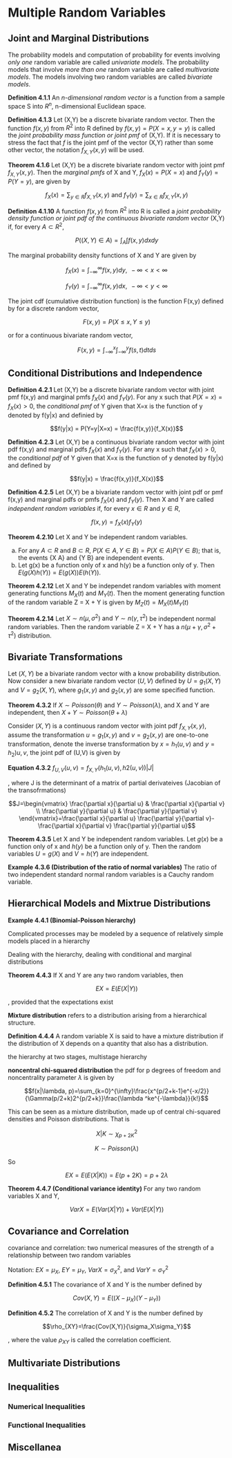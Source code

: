 # Multiple Random Variables

## Joint and Marginal Distributions

The probability models and computation of probability for events involving *only one* random variable are called *univariate models*. The probability models that involve *more than one* random variable are called *multivariate models*. The models involving two random variables are called *bivariate models*.

**Definition 4.1.1** An *n-dimensional random vector* is a function from a sample space S into $R^n$, n-dimensional Euclidean space.

**Definition 4.1.3** Let (X,Y) be a discrete bivariate random vector. Then the function $f(x,y)$ from $R^2$ into R defined by $f(x,y) = P(X=x,y=y)$ is called the *joint probability mass function or joint pmf* of (X,Y). If it is necessary to stress the fact that $f$ is the joint pmf of the vector (X,Y) rather than some other vector, the notation $f_{X,Y}(x,y)$ will be used.

**Theorem 4.1.6** Let (X,Y) be a discrete bivariate random vector with joint pmf $f_{X,Y}(x,y)$. Then the *marginal pmfs* of X and Y, $f_X(x) = P(X=x)$ and $f_Y(y)=P(Y=y)$, are given by

$$f_X(x) = \sum_{y \in R} f_{X,Y}(x,y)\text{ and }f_Y(y) = \sum_{x \in R} f_{X,Y}(x,y)$$

**Definition 4.1.10** A function $f(x,y)$ from $R^2$ into R is called a *joint probability density function or joint pdf of the continuous bivariate random vector* (X,Y) if, for every $A \subset R^2$,

$$P((X,Y) \in A) = \int_A \int f(x,y)dxdy$$

The marginal probability density functions of X and Y are given by

$$f_X(x) = \int_{-\infty}^{\infty}f(x,y)dy,\text{ } -\infty < x < \infty$$

$$f_Y(y) = \int_{-\infty}^{\infty}f(x,y)dx,\text{ }-\infty< y< \infty$$

The joint cdf (cumulative distribution function) is the function F(x,y) defined by for a discrete random vector,

$$F(x,y) = P(X \leq x, Y \leq y)$$

or for a continuous bivariate random vector,

$$F(x,y) = \int_{-\infty}^x\int_{-\infty}^y f(s,t) dt ds$$

## Conditional Distributions and Independence

**Definition 4.2.1** Let (X,Y) be a discrete bivariate random vector with joint pmf f(x,y) and marginal pmfs $f_X(x)$ and $f_Y(y)$. For any x such that $P(X=x)=f_X(x) > 0$, the *conditional pmf* of Y given that X=x is the function of y denoted by f(y|x) and definied by

$$f(y|x) = P(Y=y|X=x) = \frac{f(x,y)}{f_X(x)}$$

**Definition 4.2.3** Let (X,Y) be a continuous bivariate random vector with joint pdf f(x,y) and marginal pdfs $f_X(x)$ and $f_Y(y)$. For any x such that $f_X(x) > 0$, the *conditional pdf* of Y given that X=x is the function of y denoted by f(y|x) and defined by

$$f(y|x) = \frac{f(x,y)}{f_X(x)}$$

**Definition 4.2.5** Let (X,Y) be a bivariate random vector with joint pdf or pmf f(x,y) and marginal pdfs or pmfs $f_X(x)$ and $f_Y(y)$. Then X and Y are called *independent random variables* if, for every $x \in R\text{ and }y \in R$,

$$f(x,y) = f_X(x)f_Y(y)$$

**Theorem 4.2.10** Let X and Y be independent random variables.

a. For any $A \subset R\text{ and } B \subset R$, $P(X \in A, Y \in B) = P(X \in A) P(Y \in B)$; that is, the events {X \in A} and {Y \in B} are independent events.
b. Let g(x) be a function only of x and h(y) be a function only of y. Then $E(g(X)h(Y)) = E(g(X))E(h(Y))$.

**Theorem 4.2.12** Let X and Y be independet random variables with moment generating functions $M_X(t)$ and $M_Y(t)$. Then the moment generating function of the random variable Z = X + Y is given by $M_Z(t) = M_X(t)M_Y(t)$

**Theorem 4.2.14** Let $X \sim n(\mu, \sigma^2)\text{ and }Y \sim n(\gamma, \tau^2)$ be independent normal random variables. Then the random variable Z = X + Y has a $n(\mu+\gamma, \sigma^2 + \tau^2)$ distribution.

## Bivariate Transformations

Let $(X,Y)$ be a bivariate random vector with a know probability distribution. Now consider a new bivariate random vector $(U,V)$ defined by $U=g_1(X,Y)$ and $V=g_2(X,Y)$, where $g_1(x,y)$ and $g_2(x,y)$ are some specified function.

**Theorem 4.3.2** If $X \sim Poisson(\theta)$ and $Y \sim Poisson(\lambda)$, and X and Y are independent, then $X+Y \sim Poisson(\theta+\lambda)$

Consider $(X,Y)$ is a continuous random vector with joint pdf $f_{X,Y}(x,y)$, assume the transformation $u=g_1(x,y)$ and $v=g_2(x,y)$ are one-to-one transformation, denote the inverse transformation by $x=h_1(u,v)$ and $y=h_2)u,v$, the joint pdf of (U,V) is given by 

**Equation 4.3.2** $f_{U,V}(u,v)=f_{X,Y}(h_1(u,v), h2(u,v))|J|$

, where J is the determinant of a matrix of partial derivateives (Jacobian of the transofrmations)

$$J=\begin{vmatrix} \frac{\partial x}{\partial u} &  \frac{\partial x}{\partial v} \\ \frac{\partial y}{\partial u} &  \frac{\partial y}{\partial v} \end{vmatrix}=\frac{\partial x}{\partial u} \frac{\partial y}{\partial v}-\frac{\partial x}{\partial v} \frac{\partial y}{\partial u}$$

**Theorem 4.3.5** Let X and Y be independent random variables. Let $g(x)$ be a function only of x and $h(y)$ be a function only of y. Then the random variables $U=g(X)$ and $V=h(Y)$ are independent.

**Example 4.3.6 (Distribution of the ratio of normal variables)** The ratio of two independent standard normal random variables is a Cauchy random variable.

## Hierarchical Models and Mixtrue Distributions

**Example 4.4.1 (Binomial-Poisson hierarchy)**

Complicated processes may be modeled by a sequence of relatively simple models placed in a hierarchy

Dealing with the hierarchy, dealing with conditional and marginal distributions

**Theorem 4.4.3** If X and Y are any two random variables, then

$$EX=E(E(X|Y))$$

, provided that the expectations exist

**Mixture distribution** refers to a distribution arising from a hierarchical structure.

**Definition 4.4.4** A random variable X is said to have a mixture distribution if the distribution of X depends on a quantity that also has a distribution.

the hierarchy at two stages, multistage hierarchy

**noncentral chi-squared distribution** the pdf for p degrees of freedom and noncentrality parameter $\lambda$ is given by

$$f(x|\lambda, p)=\sum_{k=0}^{\infty}\frac{x^{p/2+k-1}e^{-x/2}}{\Gamma(p/2+k)2^{p/2+k}}\frac{\lambda ^ke^{-\lambda}}{k!}$$

This can be seen as a mixture distribution, made up of central chi-squared densities and Poisson distributions. That is

$$X|K \sim \chi^2_{p+2K}$$

$$K \sim Poisson(\lambda)$$

So

$$EX = E(E(X|K))=E(p+2K)=p+2\lambda$$

**Theorem 4.4.7 (Conditional variance identity)** For any two random variables X and Y,

$$Var X = E(Var(X|Y))+Var(E(X|Y))$$

## Covariance and Correlation

covariance and correlation: two numerical measures of the strength of a relationship between two random variables

Notation: $EX=\mu_X$, $EY=\mu_Y$, $Var X=\sigma^2_X$, and $Var Y=\sigma^2_Y$

**Definition 4.5.1** The covariance of X and Y is the number defined by

$$Cov(X,Y)=E((X-\mu_X)(Y-\mu_Y))$$

**Definition 4.5.2** The correlation of X and Y is the number defined by

$$\rho_{XY}=\frac{Cov(X,Y)}{\sigma_X\sigma_Y}$$

, where the value $\rho_{XY}$ is called the correlation coefficient.


## Multivariate Distributions

## Inequalities

### Numerical Inequalities

### Functional Inequalities

## Miscellanea